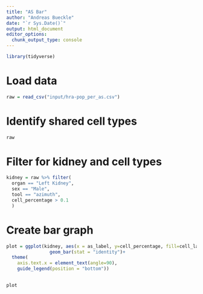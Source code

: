 ```yaml
---
title: "AS Bar"
author: "Andreas Bueckle"
date: "`r Sys.Date()`"
output: html_document
editor_options: 
  chunk_output_type: console
---
```


```r
library(tidyverse)
```

# Load data
```r
raw = read_csv("input/hra-pop_per_as.csv")
```

# Identify shared cell types
```r

raw
```

# Filter for kidney and cell types
```r

kidney = raw %>% filter(
  organ == "Left Kidney",
  sex == "Male",
  tool == "azimuth",
  cell_percentage > 0.1
  )
```

# Create bar graph
```r

plot = ggplot(kidney, aes(x = as_label, y=cell_percentage, fill=cell_label))+
                geom_bar(stat = "identity")+
  theme(
    axis.text.x = element_text(angle=90),
    guide_legend(position = "bottom"))
  

plot
```
